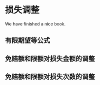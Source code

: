 # 损失调整 {#lossmodif}
We have finished a nice book.

## 有限期望等公式

## 免赔额和限额对损失金额的调整

## 免赔额和限额对损失次数的调整


